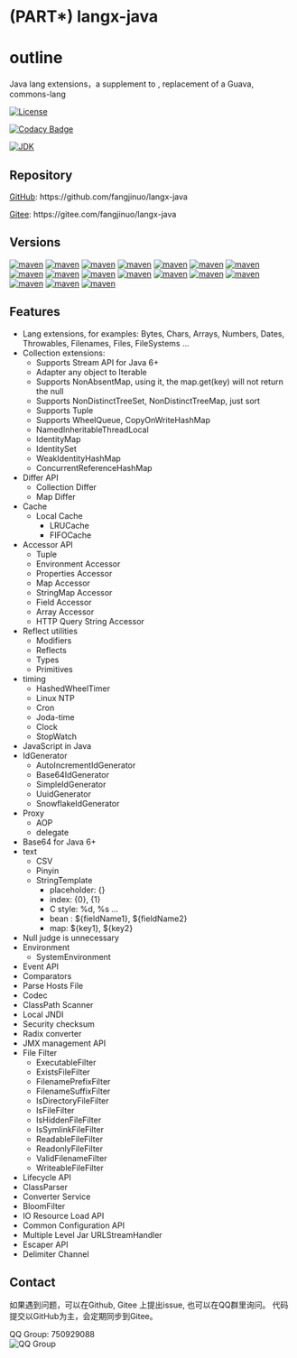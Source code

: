 # (PART\*) langx-java {-}

# outline {#langx-java_outline}

Java lang extensions，a supplement to , replacement  of a Guava, commons-lang

[![License](https://img.shields.io/badge/license-MIT-green.svg)](https://github.com/fangjinuo/langx-java/blob/master/LICENSE)

[![Codacy Badge](https://api.codacy.com/project/badge/Grade/3d8c8c9680234698b04819059c9cd6c3)](https://www.codacy.com/manual/fs1194361820/langx-java?utm_source=github.com&amp;utm_medium=referral&amp;utm_content=fangjinuo/langx-java&amp;utm_campaign=Badge_Grade)

[![JDK](https://img.shields.io/badge/JDK-1.6+-green.svg)](https://www.oracle.com/technetwork/java/javase/downloads/index.html)

## Repository

[GitHub](https://github.com/fangjinuo/langx-java): https://github.com/fangjinuo/langx-java

[Gitee](https://gitee.com/fangjinuo/langx-java): https://gitee.com/fangjinuo/langx-java


## Versions {#langx-java_version}
[![maven](https://img.shields.io/badge/maven-v1.2.4-green.svg)](https://search.maven.org/search?q=g:com.github.fangjinuo.langx%20AND%20v:1.2.4)
[![maven](https://img.shields.io/badge/maven-v1.2.3-green.svg)](https://search.maven.org/search?q=g:com.github.fangjinuo.langx%20AND%20v:1.2.3)
[![maven](https://img.shields.io/badge/maven-v1.2.2-green.svg)](https://search.maven.org/search?q=g:com.github.fangjinuo.langx%20AND%20v:1.2.2)
[![maven](https://img.shields.io/badge/maven-v1.2.1-green.svg)](https://search.maven.org/search?q=g:com.github.fangjinuo.langx%20AND%20v:1.2.1)
[![maven](https://img.shields.io/badge/maven-v1.2.0-green.svg)](https://search.maven.org/search?q=g:com.github.fangjinuo.langx%20AND%20v:1.2.0)
[![maven](https://img.shields.io/badge/maven-v1.1.0-green.svg)](https://search.maven.org/search?q=g:com.github.fangjinuo.langx%20AND%20v:1.1.0)
[![maven](https://img.shields.io/badge/maven-v1.0.0-green.svg)](https://search.maven.org/search?q=g:com.github.fangjinuo.langx%20AND%20v:1.0.0)
[![maven](https://img.shields.io/badge/maven-v0.1.0-green.svg)](https://search.maven.org/search?q=g:com.github.fangjinuo.langx%20AND%20v:0.1.0)
[![maven](https://img.shields.io/badge/maven-v0.0.9-green.svg)](https://search.maven.org/search?q=g:com.github.fangjinuo.langx%20AND%20v:0.0.9)
[![maven](https://img.shields.io/badge/maven-v0.0.8-green.svg)](https://search.maven.org/search?q=g:com.github.fangjinuo.langx%20AND%20v:0.0.8)
[![maven](https://img.shields.io/badge/maven-v0.0.7-green.svg)](https://search.maven.org/search?q=g:com.github.fangjinuo.langx%20AND%20v:0.0.7)
[![maven](https://img.shields.io/badge/maven-v0.0.6-green.svg)](https://search.maven.org/search?q=g:com.github.fangjinuo.langx%20AND%20v:0.0.6)
[![maven](https://img.shields.io/badge/maven-v0.0.5-green.svg)](https://search.maven.org/search?q=g:com.github.fangjinuo.langx%20AND%20v:0.0.5)
[![maven](https://img.shields.io/badge/maven-v0.0.4-green.svg)](https://search.maven.org/search?q=g:com.github.fangjinuo.langx%20AND%20v:0.0.4)
[![maven](https://img.shields.io/badge/maven-v0.0.3-green.svg)](https://search.maven.org/search?q=g:com.github.fangjinuo.langx%20AND%20v:0.0.3)
[![maven](https://img.shields.io/badge/maven-v0.0.2-green.svg)](https://search.maven.org/search?q=g:com.github.fangjinuo.langx%20AND%20v:0.0.2)
[![maven](https://img.shields.io/badge/maven-v0.0.1-green.svg)](https://search.maven.org/search?q=g:com.github.fangjinuo.langx%20AND%20v:0.0.1)



## Features {#langx-java_features}
+ Lang extensions, for examples: Bytes, Chars, Arrays, Numbers, Dates, Throwables, Filenames, Files, FileSystems ...
+ Collection extensions:
    + Supports Stream API for Java 6+
    + Adapter any object to Iterable
    + Supports NonAbsentMap, using it, the map.get(key) will not return the null
    + Supports NonDistinctTreeSet, NonDistinctTreeMap, just sort 
    + Supports Tuple
    + Supports WheelQueue, CopyOnWriteHashMap
    + NamedInheritableThreadLocal
    + IdentityMap
    + IdentitySet
    + WeakIdentityHashMap
    + ConcurrentReferenceHashMap
+ Differ API
    + Collection Differ
    + Map Differ
+ Cache
    + Local Cache
      + LRUCache
      + FIFOCache
+ Accessor API
    + Tuple
    + Environment Accessor
    + Properties Accessor
    + Map Accessor
    + StringMap Accessor
    + Field Accessor
    + Array Accessor 
    + HTTP Query String Accessor
+ Reflect utilities
    + Modifiers
    + Reflects
    + Types
    + Primitives
+ timing
    + HashedWheelTimer
    + Linux NTP
    + Cron
    + Joda-time
    + Clock
    + StopWatch
+ JavaScript in Java
+ IdGenerator
    + AutoIncrementIdGenerator
    + Base64IdGenerator
    + SimpleIdGenerator
    + UuidGenerator
    + SnowflakeIdGenerator
+ Proxy
    + AOP
    + delegate
+ Base64 for Java 6+  
+ text
    + CSV
    + Pinyin
    + StringTemplate
      + placeholder: {}
      + index:       {0}, {1}
      + C style:     %d, %s ...
      + bean :      ${fieldName1}, ${fieldName2}
      + map:         ${key1}, ${key2}
+ Null judge is unnecessary
+ Environment
    + SystemEnvironment
+ Event API  
+ Comparators
+ Parse Hosts File
+ Codec
+ ClassPath Scanner
+ Local JNDI
+ Security checksum
+ Radix converter
+ JMX management API
+ File Filter
    + ExecutableFilter
    + ExistsFileFilter
    + FilenamePrefixFilter
    + FilenameSuffixFilter
    + IsDirectoryFileFilter
    + IsFileFilter
    + IsHiddenFileFilter
    + IsSymlinkFileFilter
    + ReadableFileFilter
    + ReadonlyFileFilter
    + ValidFilenameFilter
    + WriteableFileFilter
+ Lifecycle API
+ ClassParser
+ Converter Service
+ BloomFilter
+ IO Resource Load API
+ Common Configuration API
+ Multiple Level Jar URLStreamHandler
+ Escaper API
+ Delimiter Channel


## Contact {#langx-java_contact}
如果遇到问题，可以在Github, Gitee 上提出issue, 也可以在QQ群里询问。
代码提交以GitHub为主，会定期同步到Gitee。

QQ Group: 750929088   
![QQ Group](https://github.com/fangjinuo/sqlhelper/blob/master/_images/qq_group.png)


